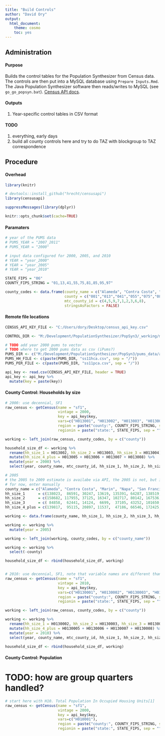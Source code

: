 ```yaml
---
title: "Build Controls"
author: "David Ory"
output: 
  html_document:
    theme: cosmo
    toc: yes
---
```



## Administration

#### Purpose
Builds the control tables for the Population Synthesizer from Census data. The controls are then put into a MySQL database using `Prepare Inputs.Rmd`. The Java Population Synthesizer software then reads/writes to MySQL (see `go_go_popsyn.bat`). [Census API docs](http://api.census.gov/data.html). 

#### Outputs
1.  Year-specific control tables in CSV format

#### TODO
1. everything, early days
2. build all county controls here and try to do TAZ with blockgroup to TAZ correspondence

## Procedure

#### Overhead
```r
library(knitr)

# devtools::install_github("hrecht/censusapi")
library(censusapi)

suppressMessages(library(dplyr))
```

```r
knitr::opts_chunk$set(cache=TRUE)
```

#### Paramaters
```r
# year of the PUMS data
# PUMS_YEAR = "2007_2011"
# PUMS_YEAR = "2000"

# input data configured for 2000, 2005, and 2010
# YEAR = "year_2000"
# YEAR = "year_2005"
# YEAR = "year_2010"

STATE_FIPS = "06"
COUNTY_FIPS_STRING = "01,13,41,55,75,81,85,95,97"

county_codes <- data.frame(county_name = c("Alameda", "Contra Costa", "Marin", "Napa", "San Francisco", "San Mateo", "Santa Clara", "Solano", "Sonoma"),
                           county = c("001","013","041","055","075","081","085","095","097"), 
                           mtc_county_id = c(4,5,9,7,1,2,3,6,8),
                           stringsAsFactors = FALSE)

```

#### Remote file locations
```r
CENSUS_API_KEY_FILE <- "C:/Users/dory/Desktop/census_api_key.csv"

CONTROL_DIR <- "M:/Development/PopulationSynthesizer/PopSyn3/_working/mysql_version/input_data"

# TODO add year 2000 pums to vector
# TODO where to get 2000 pums data as csv (iPums?)
PUMS_DIR <- c("M:/Development/PopulationSynthesizer/PopSyn3/pums_data/acs2011_5yr/ca")
PUMS_HH_FILE <- c(paste(PUMS_DIR, "ss11hca.csv", sep = "/"))
PUMS_PER_FILE <- c(paste(PUMS_DIR, "ss11pca.csv", sep = "/"))

```

```r
api_key <- read.csv(CENSUS_API_KEY_FILE, header = TRUE)
api_key <- api_key %>%
  mutate(key = paste(key))
```


#### County Control: Households by size
```r
# 2000: use decennial, SF1
raw_census <- getCensus(name = "sf1", 
                        vintage = 2000, 
                        key = api_key$key, 
                        vars=c("H013001", "H013002", "H013003", "H013004", "H013005", "H013006", "H013007", "H013008"), 
                        region = paste("county:", COUNTY_FIPS_STRING, sep = ""),
                        regionin = paste("state:", STATE_FIPS, sep = ""))

working <- left_join(raw_census, county_codes, by = c("county"))

household_size_df <- working %>%
  rename(hh_size_1 = H013002, hh_size_2 = H013003, hh_size_3 = H013004) %>%
  mutate(hh_size_4_plus = H013005 + H013006 + H013007 + H013008) %>%
  mutate(year = 2000) %>%
  select(year, county_name, mtc_county_id, hh_size_1, hh_size_2, hh_size_3, hh_size_4_plus)

# 2005
# the 2005 to 2009 estimate is availabe via API, the 2005 is not, but it is available via American Fact Finder: http://factfinder.census.gov/faces/tableservices/jsf/pages/productview.xhtml?pid=ACS_05_EST_B11016&prodType=table
# for now, enter manually
county_name = c("Alameda", "Contra Costa", "Marin", "Napa", "San Francisco", "San Mateo", "Santa Clara", "Solano", "Sonoma")
hh_size_1      = c(138023,  86591, 30247, 13619, 135391, 64287, 138519, 27870, 48213)
hh_size_2      = c(158682, 117955, 37125, 16347, 102717, 80142, 167536, 40804, 59038)
hh_size_3      = c( 84858,  62441, 14124,  6699,  37105, 43252, 101650, 25748, 28744)
hh_size_4_plus = c(139817,  95115, 20897, 11537,  47186, 66546, 172425, 40202, 41217)

working <- data.frame(county_name, hh_size_1, hh_size_2, hh_size_3, hh_size_4_plus, stringsAsFactors = FALSE)

working <- working %>%
  mutate(year = 2005)

working <- left_join(working, county_codes, by = c("county_name"))

working <- working %>%
  select(-county)

household_size_df <- rbind(household_size_df, working)


# 2010: use decennial, SF1, note that variable names are different than for 2000
raw_census <- getCensus(name = "sf1", 
                        vintage = 2010, 
                        key = api_key$key,
                        vars=c("H0130001", "H0130002", "H0130003", "H0130004", "H0130005", "H0130006", "H0130007", "H0130008"), 
                        region = paste("county:", COUNTY_FIPS_STRING, sep = ""),
                        regionin = paste("state:", STATE_FIPS, sep = ""))

working <- left_join(raw_census, county_codes, by = c("county"))

working <- working %>%
  rename(hh_size_1 = H0130002, hh_size_2 = H0130003, hh_size_3 = H0130004) %>%
  mutate(hh_size_4_plus = H0130005 + H0130006 + H0130007 + H0130008) %>%
  mutate(year = 2010) %>%
  select(year, county_name, mtc_county_id, hh_size_1, hh_size_2, hh_size_3, hh_size_4_plus)

household_size_df <- rbind(household_size_df, working)


```

#### County Control: Population
# TODO: how are group quarters handled?
```r
# start here with H10. Total Population In Occupied Housing Units[1]
raw_census <- getCensus(name = "sf1", 
                        vintage = 2000, 
                        key = api_key$key, 
                        vars=c("H010001"), 
                        region = paste("county:", COUNTY_FIPS_STRING, sep = ""),
                        regionin = paste("state:", STATE_FIPS, sep = ""))


```


